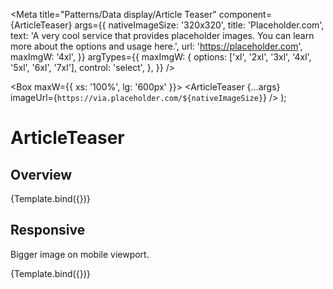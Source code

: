 


<Meta
  title="Patterns/Data display/Article Teaser"
  component={ArticleTeaser}
  args={{
    nativeImageSize: '320x320',
    title: 'Placeholder.com',
    text: 'A very cool service that provides placeholder images. You can learn more about the options and usage here.',
    url: 'https://placeholder.com',
    maxImgW: '4xl',
  }}
  argTypes={{
    maxImgW: {
      options: ['xl', '2xl', '3xl', '4xl', '5xl', '6xl', '7xl'],
      control: 'select',
    },
  }}
/>

  <Box maxW={{ xs: '100%', lg: '600px' }}>
    <ArticleTeaser
      {...args}
      imageUrl={`https://via.placeholder.com/${nativeImageSize}`}
    />
  </Box>
);

# ArticleTeaser

## Overview

<Canvas>
  <Story name="Overview">{Template.bind({})}</Story>
</Canvas>

<ArgsTable story="Overview" />

## Responsive

Bigger image on mobile viewport.

<Canvas>
  <Story name="Responsive" args={{ maxImgW: { sm: 'full', md: '3xl' } }}>
    {Template.bind({})}
  </Story>
</Canvas>

<ArgsTable story="Responsive" />
